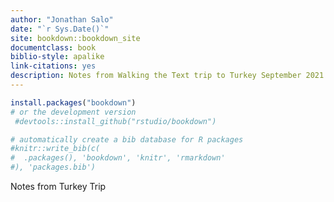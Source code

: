 ```yaml
--- 
author: "Jonathan Salo"
date: "`r Sys.Date()`"
site: bookdown::bookdown_site
documentclass: book
biblio-style: apalike
link-citations: yes
description: Notes from Walking the Text trip to Turkey September 2021.
---
```


```r
install.packages("bookdown")
# or the development version
 #devtools::install_github("rstudio/bookdown")
```


```r
# automatically create a bib database for R packages
#knitr::write_bib(c(
#  .packages(), 'bookdown', 'knitr', 'rmarkdown'
#), 'packages.bib')
```

Notes from Turkey Trip
